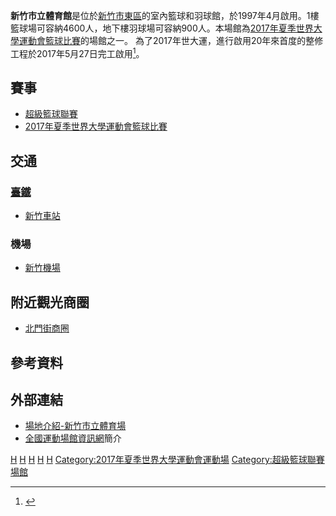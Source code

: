 {{Coord|24|47|58.1|N|120|58|44.6|E|region:ID_type:landmark|display=title}}
{{Infobox 體育場館
| 地图                = 
| 所在纬度            =
| 所在经度            =
| 地图描述            =
| 图钉描述            =
| 图钉描述位置        =
| stadium_name        = 新竹市立體育館
| nick_name           =
| full_name           = 
| logo                =
| image               =
| location            = {{ROC-TW}}[[新竹市|新竹市]][[東區_(新竹市)|東區]]公園路295號
| coordinates         = {{coord|24|47|58.1|N|120|58|44.6|E|region:TW_type:landmark}}
| broke_ground        = 
| built               =
| opened              = 1997年4月
| renovated           =
| expanded            =
| closed              =
| demolished          = 
| owner               = [[新竹市政府|新竹市政府]]
| operator            = 
| surface             =
| architect           =
| project_manager     =
| construction_cost   = 
| structural engineer =
| services engineer   =
| general_contractor  =
| main_contractors    =
| former_name         =
| tenants             = [[超級籃球聯賽|超級籃球聯賽]]<br/>[[2017年夏季世界大學運動會|2017年夏季世界大學運動會]]
| seating_capacity    = 籃球場：4600席<br/>羽球場：900席
}}
'''新竹市立體育館'''是位於[[新竹市|新竹市]][[東區_(新竹市)|東區]]的室內籃球和羽球館，於1997年4月啟用。1樓籃球場可容納4600人，地下樓羽球場可容納900人。本場館為[[2017年夏季世界大學運動會籃球比賽|2017年夏季世界大學運動會籃球比賽]]的場館之一。
為了2017年世大運，進行啟用20年來首度的整修工程於2017年5月27日完工啟用<ref name=" 聯合報">{{cite news|author=陳志偉|url=http://www.nownews.com/n/2017/05/27/2540749|title=竹市體育館啟用　球迷爭睹國家男籃對決|publisher=[[NOWnews|NOWnews]]|date=2017-05-27|accessdate=2017-06-09|archive-date=2017-05-30|archive-url=https://web.archive.org/web/20170530075153/http://www.nownews.com/n/2017/05/27/2540749|dead-url=no}}</ref>。

==賽事==
*[[超級籃球聯賽|超級籃球聯賽]]
*[[2017年夏季世界大學運動會籃球比賽|2017年夏季世界大學運動會籃球比賽]]

== 交通 ==
===[[臺鐵|臺鐵]]===
*[[新竹車站|新竹車站]] 
===機場===
*[[新竹機場|新竹機場]]

== 附近觀光商圈 ==
* [[北門街商圈|北門街商圈]]

== 參考資料 ==
<div class="references-small">
<references/>
</div>
== 外部連結 ==
*[https://stadium.hc.edu.tw/ch/home.jsp?id=60&parentpath=0,12&mcustomize=onemessages_view.jsp&toolsflag=Y&dataserno=201604040001&t=StadiumOnes&mserno=201603090001 場地介紹-新竹市立體育場] {{Wayback|url=https://stadium.hc.edu.tw/ch/home.jsp?id=60&parentpath=0,12&mcustomize=onemessages_view.jsp&toolsflag=Y&dataserno=201604040001&t=StadiumOnes&mserno=201603090001 |date=20200804025435 }}
*[https://iplay.sa.gov.tw/gyminfo/index/5862?undefined=&undefined=&Name=%u65b0%u7af9%u5e02%u7acb%u9ad4%u80b2%u9928&Hot=0&SearchHistoryID=646226 全國運動場館資訊網]簡介

{{Gymnasium-stub}}

{{2017年夏季世界大學生運動會}}
{{portal bar|台灣|新竹|建築|體育|籃球}}
[[Category:台灣籃球場|H]]
[[Category:東區_(新竹市)|H]]
[[Category:1997年完工體育場館|H]]
[[Category:1997年台灣建立|H]]
[[Category:台灣室內體育館|H]]
[[Category:2017年夏季世界大學運動會運動場|Category:2017年夏季世界大學運動會運動場]]
[[Category:超級籃球聯賽場館|Category:超級籃球聯賽場館]]